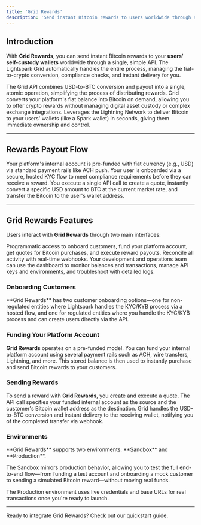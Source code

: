 ```yaml
---
title: 'Grid Rewards'
description: 'Send instant Bitcoin rewards to users worldwide through a single API'
---
```


## Introduction

With **Grid Rewards**, you can send instant Bitcoin rewards to your **users' self-custody wallets** worldwide through a single, simple API. The Lightspark Grid automatically handles the entire process, managing the fiat-to-crypto conversion, compliance checks, and instant delivery for you.

<CardGroup cols={3}>
  <Card title="Buy & Send in One Call" icon="bolt">
    The Grid API combines USD-to-BTC conversion and payout into a single, atomic operation, simplifying the process of distributing rewards.
  </Card>
  <Card title="No Crypto Handling" icon="shield-check">
    Grid converts your platform's fiat balance into Bitcoin on demand, allowing you to offer crypto rewards without managing digital asset custody or complex exchange integrations.
  </Card>
  <Card title="Instant Delivery" icon="rocket">
    Leverages the Lightning Network to deliver Bitcoin to your users' wallets (like a Spark wallet) in seconds, giving them immediate ownership and control.
  </Card>
</CardGroup>

---

## Rewards Payout Flow

<Steps>
  <Step title="Funding">
    Your platform's internal account is pre-funded with fiat currency (e.g., USD) via standard payment rails like ACH push.
  </Step>
  <Step title="Customer Onboarding">
    Your user is onboarded via a secure, hosted KYC flow to meet compliance requirements before they can receive a reward.
  </Step>
  <Step title="Quote & Execution">
    You execute a single API call to create a quote, instantly convert a specific USD amount to BTC at the current market rate, and transfer the Bitcoin to the user's wallet address.
  </Step>
</Steps>

---

## Grid Rewards Features

Users interact with **Grid Rewards** through two main interfaces:

<Tabs>
  <Tab title="API">
    Programmatic access to onboard customers, fund your platform account, get quotes for Bitcoin purchases, and execute reward payouts. Reconcile all activity with real-time webhooks.
  </Tab>
  <Tab title="Dashboard">
    Your development and operations team can use the dashboard to monitor balances and transactions, manage API keys and environments, and troubleshoot with detailed logs.
  </Tab>
</Tabs>

### Onboarding Customers

<Info>
**Grid Rewards** has two customer onboarding options—one for non-regulated entities where Lightspark handles the KYC/KYB process via a hosted flow, and one for regulated entities where you handle the KYC/KYB process and can create users directly via the API.
</Info>

### Funding Your Platform Account

**Grid Rewards** operates on a pre-funded model. You can fund your internal platform account using several payment rails such as ACH, wire transfers, Lightning, and more. This stored balance is then used to instantly purchase and send Bitcoin rewards to your customers.

### Sending Rewards

To send a reward with **Grid Rewards**, you create and execute a quote. The API call specifies your funded internal account as the source and the customer's Bitcoin wallet address as the destination. Grid handles the USD-to-BTC conversion and instant delivery to the receiving wallet, notifying you of the completed transfer via webhook.

### Environments

<Note>
**Grid Rewards** supports two environments: **Sandbox** and **Production**. 

The Sandbox mirrors production behavior, allowing you to test the full end-to-end flow—from funding a test account and onboarding a mock customer to sending a simulated Bitcoin reward—without moving real funds. 

The Production environment uses live credentials and base URLs for real transactions once you're ready to launch.
</Note>

---

<Card title="Get Started" icon="play" href="rewards/quickstart">
  Ready to integrate Grid Rewards? Check out our quickstart guide.
</Card>
